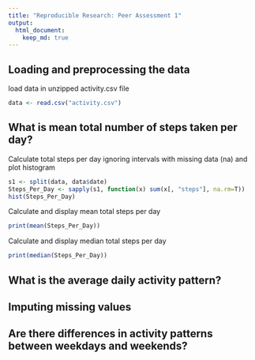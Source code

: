 ```yaml
---
title: "Reproducible Research: Peer Assessment 1"
output: 
  html_document:
    keep_md: true
---
```



## Loading and preprocessing the data

load data in unzipped activity.csv file
```r
data <- read.csv("activity.csv")
```

## What is mean total number of steps taken per day?

Calculate total steps per day ignoring intervals with missing data (na) and plot histogram
```r
s1 <- split(data, data$date)
Steps_Per_Day <- sapply(s1, function(x) sum(x[, "steps"], na.rm=T))
hist(Steps_Per_Day)
```

Calculate and display mean total steps per day
```r
print(mean(Steps_Per_Day))
```

Calculate and display median total steps per day
```r
print(median(Steps_Per_Day))
```




## What is the average daily activity pattern?



## Imputing missing values



## Are there differences in activity patterns between weekdays and weekends?
